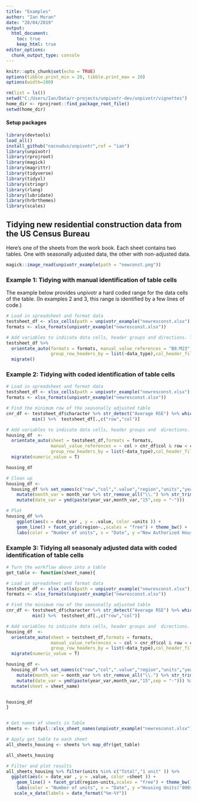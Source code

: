 ```yaml
---
title: "Examples"
author: "Ian Moran"
date: "28/04/2019"
output:
  html_document:
    toc: true
    keep_html: true
editor_options: 
  chunk_output_type: console
---
```



```r
knitr::opts_chunk$set(echo = TRUE)
options(tibble.print_min = 20, tibble.print_max = 20)
options(width=100)
```

```r
rm(list = ls())
setwd("C:/Users/Ian/Data/r-projects/unpivotr-dev/unpivotr/vignettes")
home_dir <- rprojroot::find_package_root_file()
setwd(home_dir)
```


#### Setup packages 
```r
library(devtools)
load_all()
install_github("nacnudus/unpivotr",ref = "ian")
library(unpivotr)
library(rprojroot)
library(magick)
library(magrittr)
library(tidyverse)
library(tidyxl)
library(stringr)
library(rlang)
library(lubridate)
library(hrbrthemes)
library(scales)
```


## Tidying new residential construction data from the US Census Bureau


Here's one of the sheets from the work book. Each sheet contains two tables. One with seasonally adjusted data, the other with non-adjusted data. 
```r
magick::image_read(unpivotr_example(path = "newconst.png"))
```


### Example 1: Tidying with manual identification of table cells 

The example below provides unpivotr a hard coded range for the data cells of the table. (In examples 2 and 3, this range is identified by a few lines of code.)
```r
# Load in spreadsheet and format data 
testsheet_df <- xlsx_cells(path = unpivotr_example("newresconst.xlsx"), sheets = "Table 1 - Permits")
formats <- xlsx_formats(unpivotr_example("newresconst.xlsx"))

# Add variables to indicate data cells, header groups and directions. Then migrate
testsheet_df %>% 
  orientate_auto(formats = formats, manual_value_references = "B8:M23",
                 group_row_headers_by = list(~data_type),col_header_fill = "style") %>%
  migrate()

```

### Example 2: Tidying with coded identification of table cells 

```r
# Load in spreadsheet and format data 
testsheet_df <- xlsx_cells(path = unpivotr_example("newresconst.xlsx"), sheets = "Table 1 - Permits")
formats <- xlsx_formats(unpivotr_example("newresconst.xlsx"))

# Find the minimum row of the seasonally adjusted table
cnr_df <- testsheet_df$character %>% str_detect("Average RSE") %>% which() %>% 
          min() %>%  testsheet_df[.,c("row","col")]

# Add variables to indicate data cells, header groups and  directions. Then migrate
housing_df  <-  
  orientate_auto(sheet = testsheet_df,formats = formats,
                 manual_value_references = ~ col > cnr_df$col & row < cnr_df$row & data_type == "numeric",
                 group_row_headers_by = list(~data_type),col_header_fill = "style") %>% 
  migrate(numeric_value = T)

housing_df

```


```r
# Clean up 
housing_df <- 
  housing_df %>% set_names(c("row","col",".value","region","units","year_var","month_var")) %>% 
    mutate(month_var = month_var %>% str_remove_all("\\.") %>% str_trim())  %>% 
    mutate(date_var = ymd(paste(year_var,month_var,"15",sep = "-")))

# Plot
housing_df %>% 
    ggplot(aes(x = date_var , y = .value, color =units )) + 
    geom_line() + facet_grid(region~.,scales = "free") + theme_bw() +
    labs(color = "Number of units", x = "Date", y ="New Authorized Housing Units" )

```

### Example 3: Tidying all seasonaly adjusted data with coded identification of table cells 

```r
# Turn the workflow above into a table 
get_table <- function(sheet_name){

# Load in spreadsheet and format data 
testsheet_df <- xlsx_cells(path = unpivotr_example("newresconst.xlsx"), sheets =sheet_name)
formats <- xlsx_formats(unpivotr_example("newresconst.xlsx"))

# Find the minimum row of the seasonally adjusted table
cnr_df <- testsheet_df$character %>% str_detect("Average RSE") %>% which() %>% 
          min() %>%  testsheet_df[.,c("row","col")]

# Add variables to indicate data cells, header groups and  directions. Then migrate
housing_df  <-  
  orientate_auto(sheet = testsheet_df,formats = formats,
                 manual_value_references = ~ col > cnr_df$col & row < cnr_df$row & data_type == "numeric",
                 group_row_headers_by = list(~data_type),col_header_fill = "style") %>% 
  migrate(numeric_value = T)

housing_df <- 
  housing_df %>% set_names(c("row","col",".value","region","units","year_var","month_var")) %>% 
    mutate(month_var = month_var %>% str_remove_all("\\.") %>% str_trim())  %>% 
    mutate(date_var = ymd(paste(year_var,month_var,"15",sep = "-"))) %>% 
  mutate(sheet = sheet_name)


housing_df
}


# Get names of sheets in Table 
sheets <- tidyxl::xlsx_sheet_names(unpivotr_example("newresconst.xlsx"))

# Apply get_table to each sheet 
all_sheets_housing <- sheets %>% map_dfr(get_table)

all_sheets_housing
```

```r
# Filter and plot results 
all_sheets_housing %>% filter(units %in% c("Total","1 unit" )) %>% 
  ggplot(aes(x = date_var , y = .value, color =sheet )) + 
    geom_line() + facet_grid(region~units,scales = "free") + theme_bw() +
    labs(color = "Number of units", x = "Date", y ="Housing Units('000s)" ) +
   scale_x_date(labels = date_format("%m-%Y"))

```


